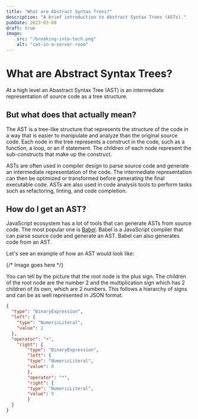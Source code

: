 ```yaml
---
title: "What are Abstract Syntax Trees?"
description: "A brief introduction to Abstract Syntax Trees (ASTs)."
pubDate: 2023-03-08
draft: true
image: 
    src: "/breaking-into-tech.png"
    alt: "cat-in-a-server-room"
---
```


# What are Abstract Syntax Trees?

At a high level an Abastract Syntax Tree (AST) is an intermediate representation of source code as a tree structure. 

## But what does that actually mean?

The AST is a tree-like structure that represents the structure of the code in a way that is easier to manipulate and analyze than the original source code. Each node in the tree represents a construct in the code, such as a function, a loop, or an if statement. The children of each node represent the sub-constructs that make up the construct.

ASTs are often used in compiler design to parse source code and generate an intermediate representation of the code. The intermediate representation can then be optimized or transformed before generating the final executable code. ASTs are also used in code analysis tools to perform tasks such as refactoring, linting, and code completion.

## How do I get an AST?

JavaScript ecosystem has a lot of tools that can generate ASTs from source code. The most popular one is [Babel](https://babeljs.io/). Babel is a JavaScript compiler that can parse source code and generate an AST. Babel can also generates code from an AST.

Let's see an example of how an AST would look like:

{/* Image goes here */}

You can tell by the picture that the root node is the plus sign. The children of the root node are the number 2 and the multiplication sign which has 2 children of its own, which are 2 numbers. This follows a hierarchy of signs and can be as well represented in JSON format.

```json
{
  "type": "BinaryExpression",
  "left": {
    "type": "NumericLiteral",
    "value": 2
  },
  "operator": "+",
    "right": {
        "type": "BinaryExpression",
        "left": {
        "type": "NumericLiteral",
        "value": 8
        },
        "operator": "*",
        "right": {
        "type": "NumericLiteral",
        "value": 9
        }
  }
}
```



